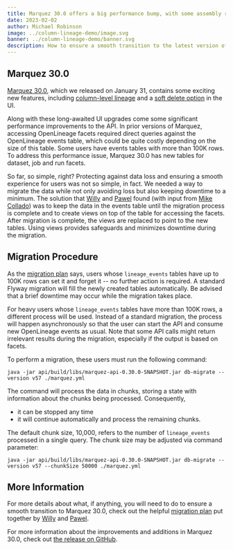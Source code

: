 ```yaml
---
title: Marquez 30.0 offers a big performance bump, with some assembly required
date: 2023-02-02
author: Michael Robinson
image: ../column-lineage-demo/image.svg
banner: ../column-lineage-demo/banner.svg
description: How to ensure a smooth transition to the latest version of Marquez. 
---
```


## Marquez 30.0

[Marquez 30.0](https://github.com/MarquezProject/marquez/releases/tag/0.30.0), 
which we released on January 31, contains some exciting new features, including 
[column-level lineage](https://github.com/MarquezProject/marquez/pull/2293) and 
a [soft delete option](https://github.com/MarquezProject/marquez/pull/2343) in 
the UI.

Along with these long-awaited UI upgrades come some significant performance 
improvements to the API. In prior versions of Marquez, accessing OpenLineage 
facets required direct queries against the OpenLineage events table, which could 
be quite costly depending on the size of this table. Some users have events 
tables with more than 100K rows. To address this performance issue, Marquez 30.0 
has new tables for dataset, job and run facets.

So far, so simple, right? Protecting against data loss and ensuring a smooth 
experience for users was not so simple, in fact. We needed a way to migrate the 
data while not only avoiding loss but also keeping downtime to a minimum. The 
solution that [Willy](https://github.com/wslulciuc) and 
[Pawel](https://github.com/pawel-big-lebowski) found (with input from 
[Mike Collado](https://github.com/collado-mike)) was to keep the data in the 
events table until the migration process is complete and to create views on top 
of the table for accessing the facets. After migration is complete, the views 
are replaced to point to the new tables. Using views provides safeguards and 
minimizes downtime during the migration. 

## Migration Procedure

As the 
[migration plan](https://github.com/MarquezProject/marquez/blob/main/api/src/main/resources/marquez/db/migration/V57__readme.md) 
says, users whose `lineage_events` tables have up to 100K rows can set it and 
forget it -- no further action is required. A standard Flyway migration will 
fill the newly created tables automatically. Be advised that a brief downtime 
may occur while the migration takes place. 

For heavy users whose `lineage_events` tables have more than 100K rows, a 
different process will be used. Instead of a standard migration, the process will 
happen asynchronously so that the user can start the API and consume new 
OpenLineage events as usual. Note that some API calls might return irrelevant 
results during the migration, especially if the output is based on facets.

To perform a migration, these users must run the following command:

```
java -jar api/build/libs/marquez-api-0.30.0-SNAPSHOT.jar db-migrate --version v57 ./marquez.yml
```

The command will process the data in chunks, storing a state with information 
about the chunks being processed. Consequently,

- it can be stopped any time
- it will continue automatically and process the remaining chunks. 

The default chunk size, 10,000, refers to the number of `lineage_events` 
processed in a single query. The chunk size may be adjusted via command parameter:

```
java -jar api/build/libs/marquez-api-0.30.0-SNAPSHOT.jar db-migrate --version v57 --chunkSize 50000 ./marquez.yml
```

## More Information

For more details about what, if anything, you will need to do to ensure a smooth 
transition to Marquez 30.0, check out the helpful
[migration plan](https://github.com/MarquezProject/marquez/blob/main/api/src/main/resources/marquez/db/migration/V57__readme.md) 
put together by [Willy](https://github.com/wslulciuc) and 
[Pawel](https://github.com/pawel-big-lebowski). 

For more information about the improvements and additions in Marquez 30.0, check 
out [the release on GitHub](https://github.com/MarquezProject/marquez/releases/tag/0.30.0).

